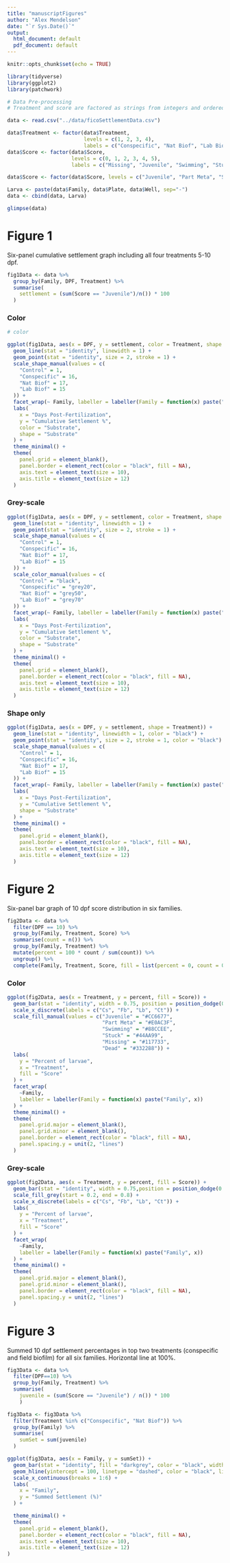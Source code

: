 ```yaml
---
title: "manuscriptFigures"
author: "Alex Mendelson"
date: "`r Sys.Date()`"
output:
  html_document: default
  pdf_document: default
---
```


```r
knitr::opts_chunk$set(echo = TRUE)

library(tidyverse)
library(ggplot2)
library(patchwork)
```



```r
# Data Pre-processing
# Treatment and score are factored as strings from integers and ordered appropriately. A new column "Larva" is added so individual larvae can be tracked through time.

data <- read.csv("../data/ficoSettlementData.csv")

data$Treatment <- factor(data$Treatment, 
                         levels = c(1, 2, 3, 4), 
                         labels = c("Conspecific", "Nat Biof", "Lab Biof", "Control"))
data$Score <- factor(data$Score,
                     levels = c(0, 1, 2, 3, 4, 5),
                     labels = c("Missing", "Juvenile", "Swimming", "Stuck", "Dead", "Part Meta"))

data$Score <- factor(data$Score, levels = c("Juvenile", "Part Meta", "Swimming", "Stuck", "Missing", "Dead"))

Larva <- paste(data$Family, data$Plate, data$Well, sep="-")
data <- cbind(data, Larva)

glimpse(data)
```

# Figure 1
Six-panel cumulative settlement graph including all four treatments 5-10 dpf.

```r
fig1Data <- data %>%
  group_by(Family, DPF, Treatment) %>%
  summarise(
    settlement = (sum(Score == "Juvenile")/n()) * 100
  )
```

### Color

```r

# color

ggplot(fig1Data, aes(x = DPF, y = settlement, color = Treatment, shape = Treatment)) +
  geom_line(stat = "identity", linewidth = 1) +
  geom_point(stat = "identity", size = 2, stroke = 1) +
  scale_shape_manual(values = c(
    "Control" = 1,
    "Conspecific" = 16,
    "Nat Biof" = 17,
    "Lab Biof" = 15
  )) +
  facet_wrap(~ Family, labeller = labeller(Family = function(x) paste("Family", x))) +
  labs(
    x = "Days Post-Fertilization",
    y = "Cumulative Settlement %",
    color = "Substrate",
    shape = "Substrate"
  ) +
  theme_minimal() +
  theme(
    panel.grid = element_blank(),
    panel.border = element_rect(color = "black", fill = NA),
    axis.text = element_text(size = 10),
    axis.title = element_text(size = 12)
  )
```

### Grey-scale

```r
ggplot(fig1Data, aes(x = DPF, y = settlement, color = Treatment, shape = Treatment)) +
  geom_line(stat = "identity", linewidth = 1) +
  geom_point(stat = "identity", size = 2, stroke = 1) +
  scale_shape_manual(values = c(
    "Control" = 1,
    "Conspecific" = 16,
    "Nat Biof" = 17,
    "Lab Biof" = 15
  )) +
  scale_color_manual(values = c(
    "Control" = "black",
    "Conspecific" = "grey20",
    "Nat Biof" = "grey50",
    "Lab Biof" = "grey70"
  )) +
  facet_wrap(~ Family, labeller = labeller(Family = function(x) paste("Family", x))) +
  labs(
    x = "Days Post-Fertilization",
    y = "Cumulative Settlement %",
    color = "Substrate",
    shape = "Substrate"
  ) +
  theme_minimal() +
  theme(
    panel.grid = element_blank(),
    panel.border = element_rect(color = "black", fill = NA),
    axis.text = element_text(size = 10),
    axis.title = element_text(size = 12)
  )
```

### Shape only

```r
ggplot(fig1Data, aes(x = DPF, y = settlement, shape = Treatment)) +
  geom_line(stat = "identity", linewidth = 1, color = "black") +
  geom_point(stat = "identity", size = 2, stroke = 1, color = "black") +
  scale_shape_manual(values = c(
    "Control" = 1,
    "Conspecific" = 16,
    "Nat Biof" = 17,
    "Lab Biof" = 15
  )) +
  facet_wrap(~ Family, labeller = labeller(Family = function(x) paste("Family", x))) +
  labs(
    x = "Days Post-Fertilization",
    y = "Cumulative Settlement %",
    shape = "Substrate"
  ) +
  theme_minimal() +
  theme(
    panel.grid = element_blank(),
    panel.border = element_rect(color = "black", fill = NA),
    axis.text = element_text(size = 10),
    axis.title = element_text(size = 12)
  )
```

# Figure 2
Six-panel bar graph of 10 dpf score distribution in six families.
```r
fig2Data <- data %>%
  filter(DPF == 10) %>%
  group_by(Family, Treatment, Score) %>%
  summarise(count = n()) %>%
  group_by(Family, Treatment) %>%
  mutate(percent = 100 * count / sum(count)) %>%
  ungroup() %>%
  complete(Family, Treatment, Score, fill = list(percent = 0, count = 0))
```

### Color

```r
ggplot(fig2Data, aes(x = Treatment, y = percent, fill = Score)) +
  geom_bar(stat = "identity", width = 0.75, position = position_dodge(0.8), color = "black") +
  scale_x_discrete(labels = c("Cs", "Fb", "Lb", "Ct")) +
  scale_fill_manual(values = c("Juvenile" = "#CC6677", 
                               "Part Meta" = "#E0AC3F",
                               "Swimming" = "#88CCEE",
                               "Stuck" = "#44AA99",
                               "Missing" = "#117733",
                               "Dead" = "#332288")) +
  labs(
    y = "Percent of larvae",
    x = "Treatment",
    fill = "Score"
  ) +
  facet_wrap(
    ~Family,
    labeller = labeller(Family = function(x) paste("Family", x))
  ) +
  theme_minimal() +
  theme(
    panel.grid.major = element_blank(),
    panel.grid.minor = element_blank(),
    panel.border = element_rect(color = "black", fill = NA),
    panel.spacing.y = unit(2, "lines")
  )
```

### Grey-scale

```r
ggplot(fig2Data, aes(x = Treatment, y = percent, fill = Score)) +
  geom_bar(stat = "identity", width = 0.75,position = position_dodge(0.8), color = "black") +
  scale_fill_grey(start = 0.2, end = 0.8) +
  scale_x_discrete(labels = c("Cs", "Fb", "Lb", "Ct")) +
  labs(
    y = "Percent of larvae",
    x = "Treatment",
    fill = "Score"
  ) +
  facet_wrap(
    ~Family,
    labeller = labeller(Family = function(x) paste("Family", x))
  ) +
  theme_minimal() +
  theme(
    panel.grid.major = element_blank(),
    panel.grid.minor = element_blank(),
    panel.border = element_rect(color = "black", fill = NA),
    panel.spacing.y = unit(2, "lines")
  )
```

# Figure 3
Summed 10 dpf settlement percentages in top two treatments (conspecific and field biofilm) for all six families. Horizontal line at 100%.
```r
fig3Data <- data %>%
  filter(DPF==10) %>%
  group_by(Family, Treatment) %>%
  summarise(
    juvenile = (sum(Score == "Juvenile") / n()) * 100
    )

fig3Data <- fig3Data %>%
  filter(Treatment %in% c("Conspecific", "Nat Biof")) %>%
  group_by(Family) %>%
  summarise(
    sumSet = sum(juvenile)
  )
```
```r
ggplot(fig3Data, aes(x = Family, y = sumSet)) +
  geom_bar(stat = "identity", fill = "darkgrey", color = "black", width = 0.3) +
  geom_hline(yintercept = 100, linetype = "dashed", color = "black", linewidth = 0.5) +
  scale_x_continuous(breaks = 1:6) +
  labs(
    x = "Family",
    y = "Summed Settlement (%)"
  ) +

  theme_minimal() +
  theme(
    panel.grid = element_blank(),
    panel.border = element_rect(color = "black", fill = NA),
    axis.text = element_text(size = 10),
    axis.title = element_text(size = 12)
)
```
